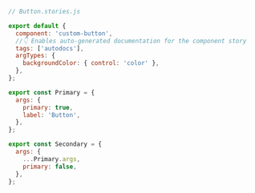 ```js
// Button.stories.js

export default {
  component: 'custom-button',
  //👇 Enables auto-generated documentation for the component story
  tags: ['autodocs'],
  argTypes: {
    backgroundColor: { control: 'color' },
  },
};

export const Primary = {
  args: {
    primary: true,
    label: 'Button',
  },
};

export const Secondary = {
  args: {
    ...Primary.args,
    primary: false,
  },
};
```
